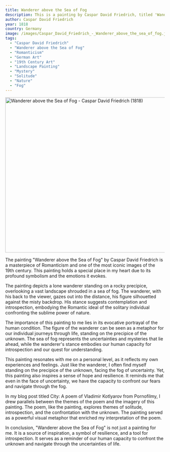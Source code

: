 ```yaml
---
title: Wanderer above the Sea of Fog
description: This is a painting by Caspar David Friedrich, titled 'Wanderer above the Sea of Fog'. It depicts a man standing upon a rocky precipice with his back to the viewer. He is wrapped in a dark green overcoat, and grips a walking stick in his right hand. His hair caught in a wind, the wanderer gazes out on a landscape covered in a thick sea of fog. In the far distance, obscured by misty peaks, we can just make out what appears to be the ocean.
author: Caspar David Friedrich
year: 1818
country: Germany
image: /images/Caspar_David_Friedrich_-_Wanderer_above_the_sea_of_fog.jpg
tags:
  - "Caspar David Friedrich"
  - "Wanderer above the Sea of Fog"
  - "Romanticism"
  - "German Art"
  - "19th Century Art"
  - "Landscape Painting"
  - "Mystery"
  - "Solitude"
  - "Nature"
  - "Fog"
---
```


<Image className="w-full" width="1080" height="489" src="/images/Caspar_David_Friedrich_-_Wanderer_above_the_sea_of_fog.jpg"
       alt="Wanderer above the Sea of Fog - Caspar David Friedrich (1818)"
       caption="Wanderer above the Sea of Fog - Caspar David Friedrich (1818)"/>

The painting "Wanderer above the Sea of Fog" by Caspar David Friedrich is a masterpiece of Romanticism and one of the most iconic images of the 19th century. This painting holds a special place in my heart due to its profound symbolism and the emotions it evokes.

The painting depicts a lone wanderer standing on a rocky precipice, overlooking a vast landscape shrouded in a sea of fog. The wanderer, with his back to the viewer, gazes out into the distance, his figure silhouetted against the misty backdrop. His stance suggests contemplation and introspection, embodying the Romantic ideal of the solitary individual confronting the sublime power of nature.

The importance of this painting to me lies in its evocative portrayal of the human condition. The figure of the wanderer can be seen as a metaphor for our individual journeys through life, standing on the precipice of the unknown. The sea of fog represents the uncertainties and mysteries that lie ahead, while the wanderer's stance embodies our human capacity for introspection and our quest for understanding.

This painting resonates with me on a personal level, as it reflects my own experiences and feelings. Just like the wanderer, I often find myself standing on the precipice of the unknown, facing the fog of uncertainty. Yet, this painting also inspires a sense of hope and resilience. It reminds me that even in the face of uncertainty, we have the capacity to confront our fears and navigate through the fog.

In my blog post titled <Link href="/posts/city-a-poem-from-vladimir-kotlyarov">City: A poem of Vladimir Kotlyarov from Pornofilmy</Link>, I drew parallels between the themes of the poem and the imagery of this painting. The poem, like the painting, explores themes of solitude, introspection, and the confrontation with the unknown. The painting served as a powerful visual metaphor that enriched my interpretation of the poem.

In conclusion, "Wanderer above the Sea of Fog" is not just a painting for me. It is a source of inspiration, a symbol of resilience, and a tool for introspection. It serves as a reminder of our human capacity to confront the unknown and navigate through the uncertainties of life.
